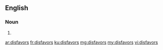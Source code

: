 ==English==

===Noun===
{{head|en|plural}}

# {{plural of|disfavor|lang=en}}

[[ar:disfavors]]
[[fr:disfavors]]
[[ku:disfavors]]
[[mg:disfavors]]
[[my:disfavors]]
[[vi:disfavors]]